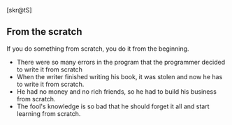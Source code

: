 [skr@tS]

== From the scratch==
If you do something from scratch, you do it from the beginning.
*There were so many errors in the program that the programmer decided to write it from scratch
*When the writer finished writing his book, it was stolen and now he has to write it from scratch. 
*He had no money and no rich friends, so he had to build his business from scratch. 
*The fool's knowledge is so bad that he should forget it all and start learning from scratch.